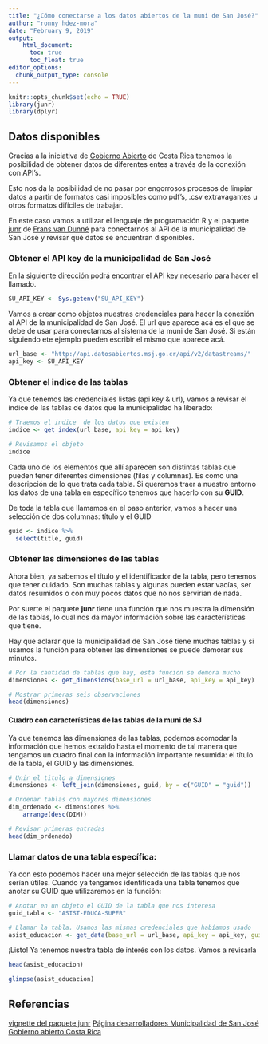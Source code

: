 ```yaml
---
title: "¿Cómo conectarse a los datos abiertos de la muni de San José?"
author: "ronny hdez-mora"
date: "February 9, 2019"
output: 
    html_document:
      toc: true
      toc_float: true
editor_options: 
  chunk_output_type: console
---
```


```r
knitr::opts_chunk$set(echo = TRUE)
library(junr)
library(dplyr)
```

## Datos disponibles

Gracias a la iniciativa de [Gobierno Abierto](http://www.gobiernoabierto.go.cr/)
de Costa Rica tenemos la posibilidad de obtener datos de diferentes entes a través
de la conexión con API's.

Esto nos da la posibilidad de no pasar por engorrosos procesos de limpiar datos
a partir de formatos casi imposibles como pdf's, .csv extravagantes u otros
formatos difíciles de trabajar.

En este caso vamos a utilizar el lenguaje de programación R y el paquete 
[junr](https://cran.r-project.org/web/packages/junr/index.html) de
[Frans van Dunné](https://github.com/FvD) para conectarnos al API de la municipalidad
de San José y revisar qué datos se encuentran disponibles.

### Obtener el API key de la municipalidad de San José

En la siguiente [dirección](http://datosabiertos.msj.go.cr/developers/) podrá encontrar el API key necesario para hacer el llamado.

```r
SU_API_KEY <- Sys.getenv("SU_API_KEY")
```

Vamos a crear como objetos nuestras credenciales para hacer la conexión al
API de la municipalidad de San José. El url que aparece acá es el que se debe
de usar para conectarnos al sistema de la muni de San José. Si están siguiendo
ete ejemplo pueden escribir el mismo que aparece acá.
```r
url_base <- "http://api.datosabiertos.msj.go.cr/api/v2/datastreams/"
api_key <- SU_API_KEY
```

### Obtener el indice de las tablas
Ya que tenemos las credenciales listas (api key & url), vamos a revisar el
índice de las tablas de datos que la municipalidad ha liberado:
```r
# Traemos el indice  de los datos que existen
indice <- get_index(url_base, api_key = api_key)

# Revisamos el objeto
indice
```

Cada uno de los elementos que allí aparecen son distintas tablas que pueden
tener diferentes dimensiones (filas y columnas). Es como una descripción de lo
que trata cada tabla. Si queremos traer a nuestro entorno los datos de una tabla
en específico tenemos que hacerlo con su **GUID**.

De toda la tabla que llamamos en el paso anterior, vamos a hacer una selección
de dos columnas: título y el GUID
```r
guid <- indice %>% 
  select(title, guid)
```


### Obtener las dimensiones de las tablas
Ahora bien, ya sabemos el título y el identificador de la tabla, pero tenemos
que tener cuidado. Son muchas tablas y algunas pueden estar vacías, ser
datos resumidos o con muy pocos datos que no nos servirían de nada.

Por suerte el paquete **junr** tiene una función que nos muestra la dimensión
de las tablas, lo cual nos da mayor información sobre las características que 
tiene. 

Hay que aclarar que la municipalidad de San José tiene muchas tablas y si usamos
la función para obtener las dimensiones se puede demorar sus minutos.

```r
# Por la cantidad de tablas que hay, esta funcion se demora mucho
dimensiones <- get_dimensions(base_url = url_base, api_key = api_key)

# Mostrar primeras seis observaciones
head(dimensiones)
```

#### Cuadro con características de las tablas de la muni de SJ
Ya que tenemos las dimensiones de las tablas, podemos acomodar la información
que hemos extraido hasta el momento de tal manera que tengamos un cuadro final
con la información importante resumida: el título de la tabla, el GUID y las
dimensiones.

```r
# Unir el titulo a dimensiones
dimensiones <- left_join(dimensiones, guid, by = c("GUID" = "guid"))

# Ordenar tablas con mayores dimensiones
dim_ordenado <- dimensiones %>%
    arrange(desc(DIM))

# Revisar primeras entradas
head(dim_ordenado)
```

### Llamar datos de una tabla específica:
Ya con esto podemos hacer una mejor selección de las tablas que nos serían
útiles. Cuando ya tengamos identificada una tabla tenemos que anotar su GUID que
utilizaremos en la función:

```r
# Anotar en un objeto el GUID de la tabla que nos interesa
guid_tabla <- "ASIST-EDUCA-SUPER"

# Llamar la tabla. Usamos las mismas credenciales que habíamos usado
asist_educacion <- get_data(base_url = url_base, api_key = api_key, guid = guid)
```

¡Listo! Ya tenemos nuestra tabla de interés con los datos. Vamos a revisarla
```r
head(asist_educacion)
```

```r
glimpse(asist_educacion)
```

## Referencias

[vignette del paquete junr](https://cran.r-project.org/web/packages/junr/vignettes/acceder-junar-api.html)
[Página desarrolladores Municipalidad de San José](http://datosabiertos.msj.go.cr/developers/)
[Gobierno abierto Costa Rica](http://www.gobiernoabierto.go.cr/)

